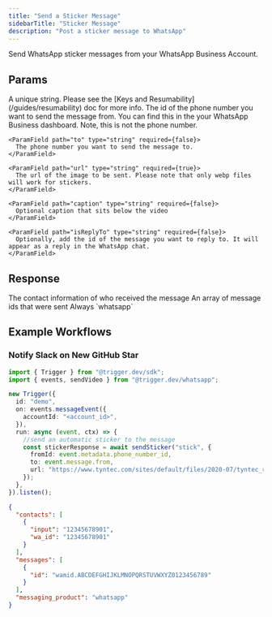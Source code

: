 ```yaml
---
title: "Send a Sticker Message"
sidebarTitle: "Sticker Message"
description: "Post a sticker message to WhatsApp"
---
```


Send WhatsApp sticker messages from your WhatsApp Business Account.

## Params

<ParamField path="key" type="string" required={true}>
  A unique string. Please see the [Keys and Resumability](/guides/resumability)
  doc for more info.
</ParamField>

<ParamField path="message" type="object" required={true}>
  <Expandable title="properties" defaultOpen={true}>
    <ParamField path="fromId" type="string" required={false}>
      The id of the phone number you want to send the message from. You can find this in the your WhatsApp Business dashboard. Note, this is not the phone number.
    </ParamField>

    <ParamField path="to" type="string" required={false}>
      The phone number you want to send the message to.
    </ParamField>

    <ParamField path="url" type="string" required={true}>
      The url of the image to be sent. Please note that only webp files will work for stickers.
    </ParamField>

    <ParamField path="caption" type="string" required={false}>
      Optional caption that sits below the video
    </ParamField>

    <ParamField path="isReplyTo" type="string" required={false}>
      Optionally, add the id of the message you want to reply to. It will appear as a reply in the WhatsApp chat.
    </ParamField>

  </Expandable>
</ParamField>

## Response

<ResponseField name="contacts" type="object">
  The contact information of who received the message
</ResponseField>

<ResponseField name="messages" type="object">
  An array of message ids that were sent
</ResponseField>

<ResponseField name="messaging_product" type="string">
  Always `whatsapp`
</ResponseField>

## Example Workflows

### Notify Slack on New GitHub Star

<CodeGroup>

```typescript Automated reply to WhatsApp messages
import { Trigger } from "@trigger.dev/sdk";
import { events, sendVideo } from "@trigger.dev/whatsapp";

new Trigger({
  id: "demo",
  on: events.messageEvent({
    accountId: "<account_id>",
  }),
  run: async (event, ctx) => {
    //send an automatic sticker to the message
    const stickerResponse = await sendSticker("stick", {
      fromId: event.metadata.phone_number_id,
      to: event.message.from,
      url: "https://www.tyntec.com/sites/default/files/2020-07/tyntec_rocket_sticker_512px_001_.webp",
    });
  },
}).listen();
```

```json Example response
{
  "contacts": [
    {
      "input": "12345678901",
      "wa_id": "12345678901"
    }
  ],
  "messages": [
    {
      "id": "wamid.ABCDEFGHIJKLMNOPQRSTUVWXYZ0123456789"
    }
  ],
  "messaging_product": "whatsapp"
}
```

</CodeGroup>
